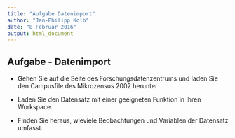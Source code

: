 ```yaml
---
title: "Aufgabe Datenimport"
author: "Jan-Philipp Kolb"
date: "8 Februar 2016"
output: html_document
---
```


## Aufgabe - Datenimport

- Gehen Sie auf die Seite des Forschungsdatenzentrums und laden Sie den Campusfile des Mikrozensus 2002 herunter
- Laden Sie den Datensatz mit einer geeigneten Funktion in Ihren Workspace.

- Finden Sie heraus, wieviele Beobachtungen und Variablen der Datensatz umfasst.
